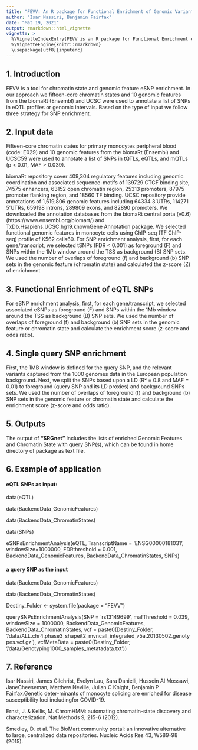 ```yaml
---
title: "FEVV: An R package for Functional Enrichment of Genomic Variants and Variations"
author: "Isar Nassiri, Benjamin Fairfax"
date: "Mat 19, 2021"
output: rmarkdown::html_vignette
vignette: >
  %\VignetteIndexEntry{FEVV is an R package for Functional Enrichment of Genomic Variants and Variations\}
  %\VignetteEngine{knitr::rmarkdown}
  \usepackage[utf8]{inputenc}
---
```


## 1. Introduction

FEVV is a tool for chromatin state and genomic feature eSNP enrichment. In our approach we fifteen-core chromatin states and 10 genomic features from the biomaRt (Ensembl) and UCSC were used to annotate a list of SNPs in eQTL profiles or genomic intervals. Based on the type of input we follow three strategy for SNP enrichment.

## 2. Input data

Fifteen-core chromatin states for primary monocytes peripheral blood (code: E029) and 10 genomic features from the biomaRt (Ensembl) and UCSC59 were used to annotate a list of SNPs in tQTLs, eQTLs, and mQTLs (p < 0.01, MAF > 0.039). 

biomaRt repository cover 409,304 regulatory features including genomic coordination and associated sequence-motifs of 139729 CTCF binding site, 74575 enhancers, 63152 open chromatin region, 25313 promoters, 87975 promoter flanking region, and 18560 TF binding. UCSC repository provide annotations of 1,619,806 genomic features including 64334 3’UTRs, 114271 5’UTRs, 659198 introns, 289809 exons, and 82890 promoters. We downloaded the annotation databases from the biomaRt central porta (v0.6) (https://www.ensembl.org/biomart/) and TxDb.Hsapiens.UCSC.hg19.knownGene Annotation package. We selected functional genomic features in monocyte cells using ChIP-seq (TF ChIP-seq) profile of K562 cells60. For SNP enrichment analysis, first, for each gene/transcript, we selected tSNPs (FDR < 0.001) as foreground (F) and SNPs within the 1Mb window around the TSS as background (B) SNP sets. We used the number of overlaps of foreground (f) and background (b) SNP sets in the genomic feature (chromatin state) and calculated the z-score (Z) of enrichment 

## 3. Functional Enrichment of eQTL SNPs

For eSNP enrichment analysis, first, for each gene/transcript, we selected associated eSNPs as foreground (F) and SNPs within the 1Mb window around the TSS as background (B) SNP sets. We used the number of overlaps of foreground (f) and background (b) SNP sets in the genomic feature or chromatin state and calculate the enrichment score (z-score and odds ratio).

## 4. Single query SNP enrichment

First, the 1MB window is defined for the query SNP, and the relevant variants captured from the 1000 genomes data in the European population background. Next, we split the SNPs based upon a LD (R² = 0.8 and MAF = 0.01) to foreground (query SNP and its LD proxies) and background SNPs sets. We used the number of overlaps of foreground (f) and background (b) SNP sets in the genomic feature or chromatin state and calculate the enrichment score (z-score and odds ratio).

## 5. Outputs

The output of **"SRGnet"** includes the lists of enriched Genomic Features and Chromatin State with query SNP(s), which can be found in home directory of package as text file.

## 6. Example of application

#### eQTL SNPs as input:

data(eQTL)

data(BackendData_GenomicFeatures)

data(BackendData_ChromatinStates)

data(SNPs)

eSNPsEnrichmentAnalysis(eQTL, TranscriptName = 'ENSG00000181031', windowSize=1000000, FDRthreshold = 0.001, BackendData_GenomicFeatures, BackendData_ChromatinStates, SNPs)

#### a query SNP as the input

data(BackendData_GenomicFeatures)

data(BackendData_ChromatinStates)

Destiny_Folder <- system.file(package = "FEVV")

querySNPsEnrichmentAnalysis(SNP = 'rs13149699', mafThreshold = 0.039, windowSize = 1000000, BackendData_GenomicFeatures, BackendData_ChromatinStates, vcf = paste0(Destiny_Folder, '/data/ALL.chr4.phase3_shapeit2_mvncall_integrated_v5a.20130502.genotypes.vcf.gz'), vcfMetaData = paste0(Destiny_Folder, '/data/Genotyping1000_samples_metatadata.txt'))

## 7. Reference
Isar Nassiri, James Gilchrist, Evelyn Lau, Sara Danielli, Hussein Al Mossawi, JaneCheeseman, Matthew Neville, Julian C Knight, Benjamin P Fairfax.Genetic deter-minants of monocyte splicing are enriched for disease susceptibility loci includingfor COVID-19.

Ernst, J. & Kellis, M. ChromHMM: automating chromatin-state discovery and characterization. Nat Methods 9, 215-6 (2012).

Smedley, D. et al. The BioMart community portal: an innovative alternative to large, centralized data repositories. Nucleic Acids Res 43, W589-98 (2015).



